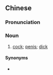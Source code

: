 {{also|鸡鸡}}
==Chinese==
{{zh-forms|s=鸡鸡}}

===Pronunciation===
{{zh-pron
|m=jījī
|j=ji1 ji1-3
|cat=n
}}

===Noun===
{{zh-noun}}

# {{lb|zh|slang}} [[cock]]; [[penis]]; [[dick]] {{gloss|especially of a boy}}

====Synonyms====
* {{zh-l|雞巴}}